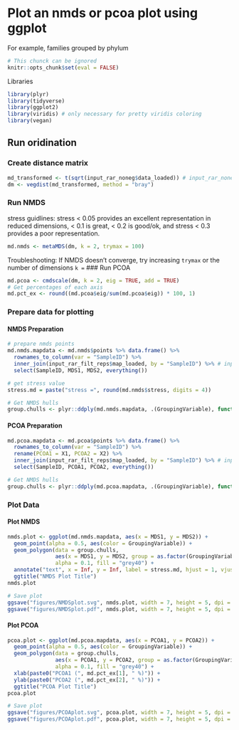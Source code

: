 # Plot an nmds or pcoa plot using ggplot
For example, families grouped by phylum

````r
# This chunck can be ignored
knitr::opts_chunk$set(eval = FALSE)
````

Libraries

````r
library(plyr)
library(tidyverse)
library(ggplot2)
library(viridis) # only necessary for pretty viridis coloring
library(vegan)
````

## Run oridination
### Create distance matrix

````r
md_transformed <- t(sqrt(input_rar_noneg$data_loaded)) # input_rar_noneg$data_loaded is a taxa table from mctoolsr
dm <- vegdist(md_transformed, method = "bray")
````

### Run NMDS
stress guidlines: stress < 0.05 provides an excellent representation in reduced dimensions, < 0.1 is great, < 0.2 is good/ok, and stress < 0.3 provides a poor representation. 


````r
md.nmds <- metaMDS(dm, k = 2, trymax = 100)
````

Troubleshooting: If NMDS doesn't converge, try increasing ```trymax``` or the number of dimensions ```k =```
### Run PCOA 

````r
md.pcoa <- cmdscale(dm, k = 2, eig = TRUE, add = TRUE)
# Get percentages of each axis
md.pct_ex <- round((md.pcoa$eig/sum(md.pcoa$eig)) * 100, 1)
````

### Prepare data for plotting
#### NMDS Preparation

````r
# prepare nmds points
md.nmds.mapdata <- md.nmds$points %>% data.frame() %>%
  rownames_to_column(var = "SampleID") %>%
  inner_join(input_rar_filt_reps$map_loaded, by = "SampleID") %>% # input_rar_filt_reps$map_loaded is the mapping file
  select(SampleID, MDS1, MDS2, everything())

# get stress value
stress.md = paste("stress =", round(md.nmds$stress, digits = 4))

# Get NMDS hulls
group.chulls <- plyr::ddply(md.nmds.mapdata, .(GroupingVariable), function(df) df[chull(df$MDS1, df$MDS2), ])
````

#### PCOA Preparation


````r
md.pcoa.mapdata <- md.pcoa$points %>% data.frame() %>%
  rownames_to_column(var = "SampleID") %>%
  rename(PCOA1 = X1, PCOA2 = X2) %>%
  inner_join(input_rar_filt_reps$map_loaded, by = "SampleID") %>% # input_rar_filt_reps$map_loaded is the mapping file
  select(SampleID, PCOA1, PCOA2, everything())

# Get NMDS hulls
group.chulls <- plyr::ddply(md.pcoa.mapdata, .(GroupingVariable), function(df) df[chull(df$PCOA1, df$PCOA2), ])
````

### Plot Data
#### Plot NMDS

````r
nmds.plot <- ggplot(md.nmds.mapdata, aes(x = MDS1, y = MDS2)) +
  geom_point(alpha = 0.5, aes(color = GroupingVariable)) + 
  geom_polygon(data = group.chulls, 
               aes(x = MDS1, y = MDS2, group = as.factor(GroupingVariable)), 
               alpha = 0.1, fill = "grey40") +
  annotate("text", x = Inf, y = Inf, label = stress.md, hjust = 1, vjust = 1) +
  ggtitle("NMDS Plot Title")
nmds.plot

# Save plot 
ggsave("figures/NMDSplot.svg", nmds.plot, width = 7, height = 5, dpi = 400)
ggsave("figures/NMDSplot.pdf", nmds.plot, width = 7, height = 5, dpi = 400)
````

#### Plot PCOA

````r
pcoa.plot <- ggplot(md.pcoa.mapdata, aes(x = PCOA1, y = PCOA2)) +
  geom_point(alpha = 0.5, aes(color = GroupingVariable)) + 
  geom_polygon(data = group.chulls, 
               aes(x = PCOA1, y = PCOA2, group = as.factor(GroupingVariable)), 
               alpha = 0.1, fill = "grey40") +
  xlab(paste0("PCOA1 (", md.pct_ex[1], " %)")) + 
  ylab(paste0("PCOA2 (", md.pct_ex[2], " %)")) + 
  ggtitle("PCOA Plot Title")
pcoa.plot 

# Save plot 
ggsave("figures/PCOAplot.svg", pcoa.plot, width = 7, height = 5, dpi = 400)
ggsave("figures/PCOAplot.pdf", pcoa.plot, width = 7, height = 5, dpi = 400)
````

